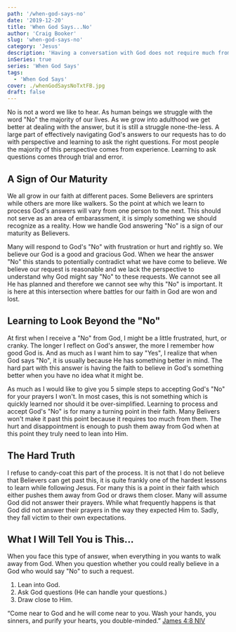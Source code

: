 ```yaml
---
path: '/when-god-says-no'
date: '2019-12-20'
title: 'When God Says...No'
author: 'Craig Booker'
slug: 'when-god-says-no'
category: 'Jesus'
description: 'Having a conversation with God does not require much from us. Knowing what to do with God’s answers is another thing. Once you get past the actual act of prayer, knowing what to do with God’s answers is what is truly hard. A large part of understanding prayer has less to do with the actual act and more of understanding how God works.'
inSeries: true
series: 'When God Says'
tags:
  - 'When God Says'
cover: ./whenGodSaysNoTxtFB.jpg
draft: false
---
```


No is not a word we like to hear. As human beings we struggle with the word "No" the majority of our lives. As we grow into adulthood we get better at dealing with the answer, but it is still a struggle none-the-less. A large part of effectively navigating God's answers to our requests has to do with perspective and learning to ask the right questions. For most people the majority of this perspective comes from experience. Learning to ask questions comes through trial and error.

## A Sign of Our Maturity

We all grow in our faith at different paces. Some Believers are sprinters while others are more like walkers. So the point at which we learn to process God's answers will vary from one person to the next. This should not serve as an area of embarassment, it is simply something we should recognize as a reality. How we handle God answering "No" is a sign of our maturity as Believers.

Many will respond to God's "No" with frustration or hurt and rightly so. We believe our God is a good and gracious God. When we hear the answer "No" this stands to potentially contradict what we have come to believe. We believe our request is reasonable and we lack the perspective to understand why God might say "No" to these requests. We cannot see all He has planned and therefore we cannot see why this "No" is important. It is here at this intersection where battles for our faith in God are won and lost.

## Learning to Look Beyond the "No"

At first when I receive a "No" from God, I might be a little frustrated, hurt, or cranky. The longer I reflect on God's answer, the more I remember how good God is. And as much as I want him to say "Yes", I realize that when God says "No", it is usually because He has something better in mind. The hard part with this answer is having the faith to believe in God's something better when you have no idea what it might be.

As much as I would like to give you 5 simple steps to accepting God's "No" for your prayers I won't. In most cases, this is not something which is quickly learned nor should it be over-simplified. Learning to process and accept God's "No" is for many a turning point in their faith. Many Belivers won't make it past this point because it requires too much from them. The hurt and disappointment is enough to push them away from God when at this point they truly need to lean into Him.

## The Hard Truth

I refuse to candy-coat this part of the process. It is not that I do not believe that Believers can get past this, it is quite frankly one of the hardest lessons to learn while following Jesus. For many this is a point in their faith which either pushes them away from God or draws them closer. Many will assume God did not answer their prayers. While what frequently happens is that God did not answer their prayers in the way they expected Him to. Sadly, they fall victim to their own expectations.

## What I Will Tell You is This...

When you face this type of answer, when everything in you wants to walk away from God. When you question whether you could really believe in a God who would say "No" to such a request.

1. Lean into God.
2. Ask God questions (He can handle your questions.)
3. Draw close to Him.

“Come near to God and he will come near to you. Wash your hands, you sinners, and purify your hearts, you double-minded.”
‭‭[James‬ ‭4:8‬ ‭NIV‬‬](https://www.bible.com/111/jas.4.8.niv)
